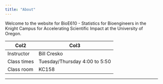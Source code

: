 ```yaml
---
title: "About"
---
```


Welcome to the website for BioE610 - Statistics for Bioengineers in the Knight Campus for Accelerating Scientific Impact at the University of Oregon.

| Col2        | Col3                          |
|-------------|-------------------------------|
| Instructor  | Bill Cresko                   |
| Class times | Tuesday/Thursday 4:00 to 5:50 |
| Class room  | KC158                         |


---

